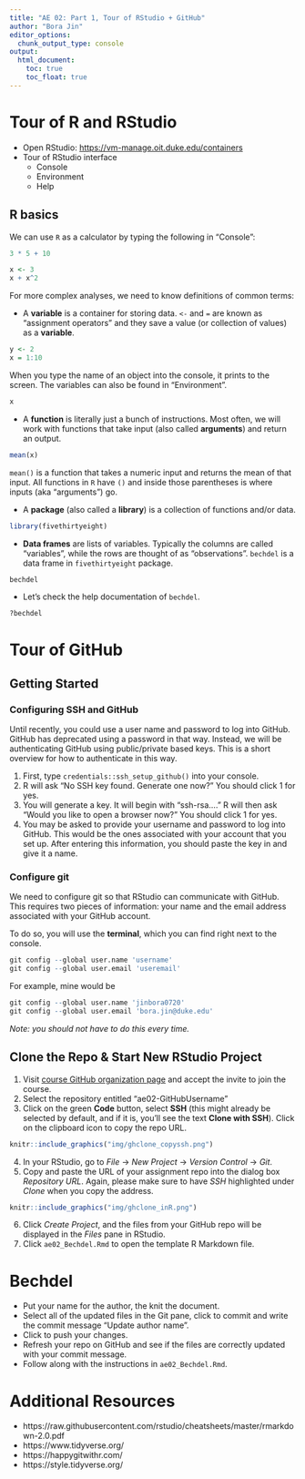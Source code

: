```yaml
---
title: "AE 02: Part 1, Tour of RStudio + GitHub"
author: "Bora Jin"
editor_options:
  chunk_output_type: console
output: 
  html_document: 
    toc: true
    toc_float: true
---
```


# Tour of R and RStudio 

- Open RStudio: [https://vm-manage.oit.duke.edu/containers](https://vm-manage.oit.duke.edu/containers)
- Tour of RStudio interface 
  - Console
  - Environment 
  - Help 
  
## R basics

We can use `R` as a calculator by typing the following in "Console":

```r
3 * 5 + 10
```

```r
x <- 3
x + x^2
```

For more complex analyses, we need to know definitions of common terms: 

- A **variable** is a container for storing data. 
`<-` and `=` are known as "assignment operators" and they save a value (or collection of values) as a **variable**.

```r
y <- 2
x = 1:10
```

When you type the name of an object into the console, it prints to the screen. The variables can also be found in "Environment".

```r
x
```

- A **function** is literally just a bunch of instructions. Most often, we will work with functions that take input (also called **arguments**) and return an output.

```r
mean(x)
```

`mean()` is a function that takes a numeric input and returns the mean of that input. All functions in `R` have `()` and inside those parentheses is where inputs (aka "arguments") go.

- A **package** (also called a **library**) is a collection of functions and/or data. 

```r
library(fivethirtyeight)
```

- **Data frames** are lists of variables. Typically the columns are called "variables", while the rows are thought of as "observations". `bechdel` is a data frame in `fivethirtyeight` package. 

```r
bechdel
```
- Let's check the help documentation of `bechdel`. 
```r
?bechdel
```

# Tour of GitHub 

## Getting Started

### Configuring SSH and GitHub

Until recently, you could use a user name and password to log into GitHub.
GitHub has deprecated using a password in that way.
Instead, we will be authenticating GitHub using public/private based keys.
This is a short overview for how to authenticate in this way.

1.  First, type `credentials::ssh_setup_github()` into your console.
2.  R will ask "No SSH key found. Generate one now?" You should click 1 for yes.
3.  You will generate a key. It will begin with "ssh-rsa...." R will then ask "Would you like to open a browser now?" You should click 1 for yes.
4.  You may be asked to provide your username and password to log into GitHub. This would be the ones associated with your account that you set up. After entering this information, you should paste the key in and give it a name.

### Configure git

We need to configure git so that RStudio can communicate with GitHub.
This requires two pieces of information: your name and the email address associated with your GitHub account.

To do so, you will use the **terminal**, which you can find right next to the console.

```r
git config --global user.name 'username'
git config --global user.email 'useremail'
```

For example, mine would be

```r
git config --global user.name 'jinbora0720'
git config --global user.email 'bora.jin@duke.edu'
```

*Note: you should not have to do this every time.*

## Clone the Repo & Start New RStudio Project

1. Visit [course GitHub organization page](https://github.com/sta199-summer22) and accept the invite to join the course. 
2. Select the repository entitled "ae02-GitHubUsername"
3. Click on the green **Code** button, select **SSH** (this might already be selected by default, and if it is, you'll see the text **Clone with SSH**). Click on the clipboard icon to copy the repo URL.

```r
knitr::include_graphics("img/ghclone_copyssh.png")
``` 

4. In your RStudio, go to *File* $\rightarrow$ *New Project* $\rightarrow$ *Version Control* $\rightarrow$ *Git*.
5. Copy and paste the URL of your assignment repo into the dialog box *Repository URL*. Again, please make sure to have *SSH* highlighted under *Clone* when you copy the address.

```r
knitr::include_graphics("img/ghclone_inR.png")
``` 

6. Click *Create Project*, and the files from your GitHub repo will be displayed in the *Files* pane in RStudio.
7. Click `ae02_Bechdel.Rmd` to open the template R Markdown file.
  
# Bechdel

- Put your name for the author, the knit the document. 
- Select all of the updated files in the Git pane, click to commit and write the commit message "Update author name".
- Click to push your changes. 
- Refresh your repo on GitHub and see if the files are correctly updated with your commit message. 
- Follow along with the instructions in `ae02_Bechdel.Rmd`. 

# Additional Resources

- https://raw.githubusercontent.com/rstudio/cheatsheets/master/rmarkdown-2.0.pdf
- https://www.tidyverse.org/
- https://happygitwithr.com/
- https://style.tidyverse.org/ 
